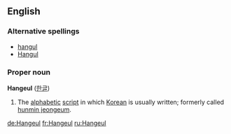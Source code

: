 {{merge|hangul}}
{{wikipedia}}

==English==

===Alternative spellings===
*[[hangul]]
*[[Hangul]]

===Proper noun===
'''Hangeul''' ([[한글]])
# The [[alphabetic]] [[script]] in which [[Korean]] is usually written; formerly called [[hunmin jeongeum]].

[[de:Hangeul]]
[[fr:Hangeul]]
[[ru:Hangeul]]
